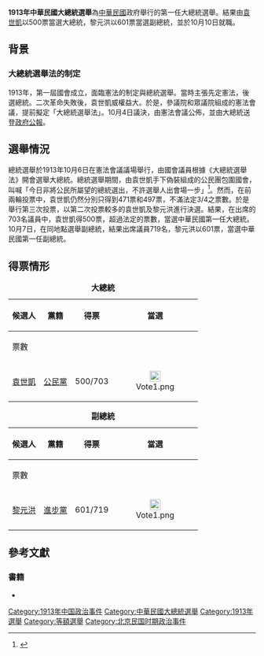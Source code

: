 {{Infobox Election
| election_name = 1913年中華民國大總統選舉
| country = Republic of China
| flag_image = Flag of the Republic of China 1912-1928.svg
| type               = presidential
| ongoing            = no
| party              = no
| previous_election = 1912年中華民國臨時大總統選舉
| previous_year = 1912年
| next_election = 1918年中華民國大總統選舉
| next_year = 1918年
| election_date = 1913年10月6日
| image1 =  [[File:Yuan_Shikai2.jpg|180px]]
| nominee1 = [[袁世凱|袁世凱]]
| color1 = FFCC00
| party1 = [[公民黨_(1913年)|公民黨]]
| electoral_vote1 = '''500'''
| percentage1 = '''71.12%'''
| title = 大總統
| before_election = [[袁世凱|袁世凱]]
| before_party = [[公民黨_(1913年)|公民黨]]
| after_election = [[袁世凱|袁世凱]]
| after_party = [[公民黨_(1913年)|公民黨]]
}}
'''1913年中華民國大總統選舉'''為[[中華民國|中華民國]]政府舉行的第一任大總統選舉。結果由[[袁世凱|袁世凱]]以500票當選大總統，黎元洪以601票當選副總統，並於10月10日就職。

==背景==
===大總統選舉法的制定===
1913年，第一屆國會成立，面臨憲法的制定與總統選舉。當時主張先定憲法，後選總統。二次革命失敗後，袁世凱威權益大。於是，參議院和眾議院組成的憲法會議，提前擬定「大總統選舉法」。10月4日議決，由憲法會議公佈，並由大總統送登[[政府公報|政府公報]]。

==選舉情況==
總統選舉於1913年10月6日在憲法會議議場舉行，由國會議員根據《大總統選舉法》開會選舉大總統。總統選舉期間，由袁世凱手下偽裝組成的公民團包圍國會，叫喊「今日非將公民所屬望的總統選出，不許選舉人出會場一步」<ref name="Hsu482">{{cite book |author1=徐中約 |author2=計秋楓、朱慶葆 譯 |title=中國近代史|chapter=袁世凱背叛共和 |publisher=中文大學出版社 |location=香港 |year=2001 |volume=v1 |page=p482 |isbn=9789622019874 }}</ref>。然而，在前兩輪投票中，袁世凱仍然分別只得到471票和497票{{r|Hsu482}}，不滿法定3/4之票數。於是舉行第三次投票，以第二次投票較多的袁世凱及黎元洪進行決選。結果，在出席的703名議員中，袁世凱得500票，超過法定的票數，當選中華民國第一任大總統。10月7日，在同地點選舉副總統，結果出席議員719名，黎元洪以601票，當選中華民國第一任副總統。

==得票情形==
{| border="1" cellpadding="4" cellspacing="1" style="margin: 1em 1em 1em 0; background:#E9E9E9; border: 1px #aaa solid; border-collapse: collapse; font-size: 95%;"
|+'''大總統'''
!rowspan=2| 候選人
!rowspan=2| 黨籍
! 得票
!rowspan=2| 當選
|-
! 票數
|-bgcolor=#F9F9F9
|align="left"| [[袁世凱|袁世凱]]
|align="left"| [[公民黨_(1913年)|公民黨]]
|align="left"| 500/703
|align="center"| [[File:Vote1.png|22px]]
|}

{| border="1" cellpadding="4" cellspacing="1" style="margin: 1em 1em 1em 0; background:#E9E9E9; border: 1px #aaa solid; border-collapse: collapse; font-size: 95%;"
|+'''副總統'''
!rowspan=2| 候選人
!rowspan=2| 黨籍
! 得票
!rowspan=2| 當選
|-
! 票數
|-bgcolor=#F9F9F9
|align="left"| [[黎元洪|黎元洪]]
|align="left"| [[进步党_(中国)|進步黨]]
|align="left"| 601/719
|align="center"| [[File:Vote1.png|22px]]
|}

==參考文獻==
{{reflist}}

===書籍===
*{{cite book |title=《中華民國選舉史》 |publisher=中央選舉委員會 |year=1987年 |location=台北 }}

{{中華民國總統選舉}}
{{中華民國大總統選舉}}

[[Category:1913年中国政治事件|Category:1913年中国政治事件]]
[[Category:中華民國大總統選舉|Category:中華民國大總統選舉]]
[[Category:1913年選舉|Category:1913年選舉]]
[[Category:等額選舉|Category:等額選舉]]
[[Category:北京民国时期政治事件|Category:北京民国时期政治事件]]